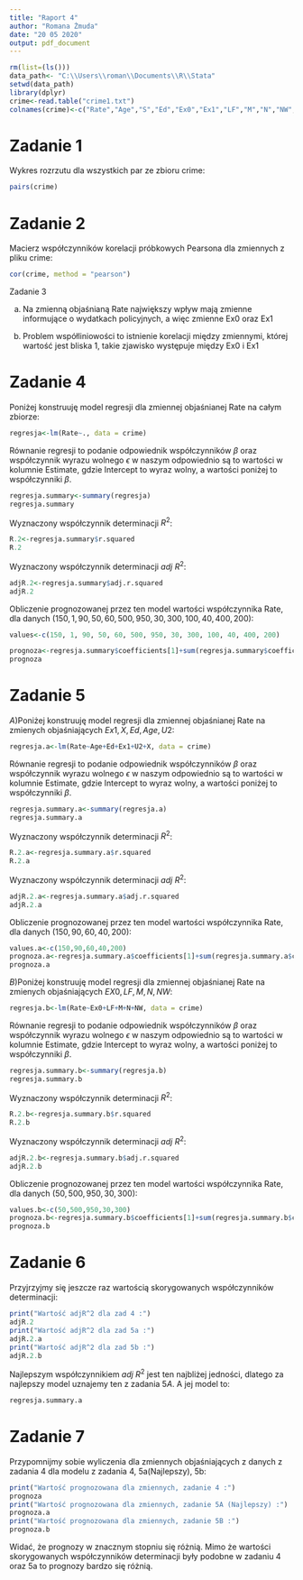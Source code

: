 ```yaml
---
title: "Raport 4"
author: "Romana Żmuda"
date: "20 05 2020"
output: pdf_document
---
```


```r
rm(list=(ls()))
data_path<- "C:\\Users\\roman\\Documents\\R\\Stata"
setwd(data_path)
library(dplyr)
crime<-read.table("crime1.txt")
colnames(crime)<-c("Rate","Age","S","Ed","Ex0","Ex1","LF","M","N","NW","U1","U2","W","X")
```

# Zadanie 1 
Wykres rozrzutu dla wszystkich par ze zbioru crime:

```r
pairs(crime)
```

# Zadanie 2
Macierz współczynników korelacji próbkowych Pearsona dla zmiennych z pliku crime:
```r
cor(crime, method = "pearson")
```

Zadanie 3

a) Na zmienną objaśnianą Rate największy wpływ mają zmienne informujące o wydatkach policyjnych, a więc zmienne Ex0 oraz Ex1

b) Problem współliniowości to istnienie korelacji między zmiennymi, której wartość jest bliska 1, takie zjawisko występuje między Ex0 i Ex1
\newpage

# Zadanie 4
Poniżej konstruuję model regresji dla zmiennej objaśnianej Rate na całym zbiorze:
```r
regresja<-lm(Rate~., data = crime)
```
Równanie regresji to podanie odpowiednik współczynników $\beta$ oraz współczynnik wyrazu wolnego $\epsilon$ w naszym odpowiednio są to wartości w kolumnie Estimate, gdzie Intercept to wyraz wolny, a wartości poniżej to współczynniki $\beta$.
```r
regresja.summary<-summary(regresja)
regresja.summary
```

Wyznaczony współczynnik determinacji $R^2$:
```r
R.2<-regresja.summary$r.squared
R.2
```
Wyznaczony współczynnik determinacji $adj$ $R^2$:
```r
adjR.2<-regresja.summary$adj.r.squared
adjR.2
```
Obliczenie prognozowanej przez ten model wartości współczynnika Rate, \newline
dla danych $(150, 1, 90, 50, 60, 500, 950, 30, 300, 100, 40, 400, 200)$:
```r
values<-c(150, 1, 90, 50, 60, 500, 950, 30, 300, 100, 40, 400, 200)

prognoza<-regresja.summary$coefficients[1]+sum(regresja.summary$coefficients[2:14]*values)
prognoza
```

# Zadanie 5
$A)$Poniżej konstruuję model regresji dla zmiennej objaśnianej Rate na zmienych objaśniających $Ex1,X,Ed, Age,U2$:
```r
regresja.a<-lm(Rate~Age+Ed+Ex1+U2+X, data = crime)
```
Równanie regresji to podanie odpowiednik współczynników $\beta$ oraz współczynnik wyrazu wolnego $\epsilon$ w naszym odpowiednio są to wartości w kolumnie Estimate, gdzie Intercept to wyraz wolny, a wartości poniżej to współczynniki $\beta$.
```r
regresja.summary.a<-summary(regresja.a)
regresja.summary.a
```

Wyznaczony współczynnik determinacji $R^2$:
```r
R.2.a<-regresja.summary.a$r.squared
R.2.a
```
Wyznaczony współczynnik determinacji $adj$ $R^2$:
```r
adjR.2.a<-regresja.summary.a$adj.r.squared
adjR.2.a
```
Obliczenie prognozowanej przez ten model wartości współczynnika Rate, \newline
dla danych $(150,90,60,40,200)$:
```r

values.a<-c(150,90,60,40,200)
prognoza.a<-regresja.summary.a$coefficients[1]+sum(regresja.summary.a$coefficients[2:6]*values.a)
prognoza.a
```

$B)$Poniżej konstruuję model regresji dla zmiennej objaśnianej Rate na zmienych objaśniających $EX0,LF,M,N,NW$:
```r
regresja.b<-lm(Rate~Ex0+LF+M+N+NW, data = crime)
```
Równanie regresji to podanie odpowiednik współczynników $\beta$ oraz współczynnik wyrazu wolnego $\epsilon$ w naszym odpowiednio są to wartości w kolumnie Estimate, gdzie Intercept to wyraz wolny, a wartości poniżej to współczynniki $\beta$.
```r
regresja.summary.b<-summary(regresja.b)
regresja.summary.b
```

Wyznaczony współczynnik determinacji $R^2$:
```r
R.2.b<-regresja.summary.b$r.squared
R.2.b
```
Wyznaczony współczynnik determinacji $adj$ $R^2$:
```r
adjR.2.b<-regresja.summary.b$adj.r.squared
adjR.2.b
```
Obliczenie prognozowanej przez ten model wartości współczynnika Rate, \newline
dla danych $(50,500,950,30,300)$:
```r

values.b<-c(50,500,950,30,300)
prognoza.b<-regresja.summary.b$coefficients[1]+sum(regresja.summary.b$coefficients[2:6]*values.b)
prognoza.b
```
# Zadanie 6
Przyjrzyjmy się jeszcze raz wartością skorygowanych współczynników determinacji:
```r
print("Wartość adjR^2 dla zad 4 :")
adjR.2
print("Wartość adjR^2 dla zad 5a :")
adjR.2.a
print("Wartość adjR^2 dla zad 5b :")
adjR.2.b

```
Najlepszym współczynnikiem $adj$ $R^2$ jest ten najbliżej jedności, dlatego za najlepszy model uznajemy ten z zadania $5A$. A jej model to:
```r
regresja.summary.a
```

# Zadanie 7
Przypomnijmy sobie wyliczenia dla zmiennych objaśniających z danych z zadania 4 dla modelu z zadania 4, 5a(Najlepszy), 5b:
```r
print("Wartość prognozowana dla zmiennych, zadanie 4 :")
prognoza
print("Wartość prognozowana dla zmiennych, zadanie 5A (Najlepszy) :")
prognoza.a
print("Wartość prognozowana dla zmiennych, zadanie 5B :")
prognoza.b
```
Widać, że prognozy w znacznym stopniu się różnią. Mimo że  wartości skorygowanych współczynników determinacji były podobne w zadaniu 4 oraz 5a to prognozy bardzo się różnią.
